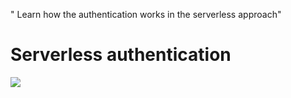 
  " Learn how the authentication works in the serverless approach"


# Serverless authentication

![](../images/chapter_headers/dealing-with-authentication.svg)